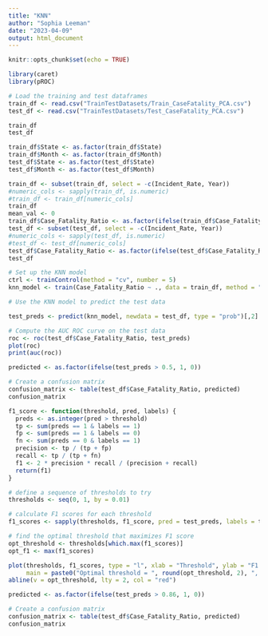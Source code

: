 ```yaml
---
title: "KNN"
author: "Sophia Leeman"
date: "2023-04-09"
output: html_document
---
```


```r
knitr::opts_chunk$set(echo = TRUE)
```

```r
library(caret)
library(pROC)
```

```r
# Load the training and test dataframes
train_df <- read.csv("TrainTestDatasets/Train_CaseFatality_PCA.csv")
test_df <- read.csv("TrainTestDatasets/Test_CaseFatality_PCA.csv")

train_df
test_df

train_df$State <- as.factor(train_df$State)
train_df$Month <- as.factor(train_df$Month)
test_df$State <- as.factor(test_df$State)
test_df$Month <- as.factor(test_df$Month)

train_df <- subset(train_df, select = -c(Incident_Rate, Year))
#numeric_cols <- sapply(train_df, is.numeric)
#train_df <- train_df[numeric_cols]
train_df
mean_val <- 0
train_df$Case_Fatality_Ratio <- as.factor(ifelse(train_df$Case_Fatality_Ratio > mean_val, 1, 0))
test_df <- subset(test_df, select = -c(Incident_Rate, Year))
#numeric_cols <- sapply(test_df, is.numeric)
#test_df <- test_df[numeric_cols]
test_df$Case_Fatality_Ratio <- as.factor(ifelse(test_df$Case_Fatality_Ratio > mean_val, 1, 0))
test_df

```

```r
# Set up the KNN model
ctrl <- trainControl(method = "cv", number = 5)
knn_model <- train(Case_Fatality_Ratio ~ ., data = train_df, method = "knn", trControl = ctrl, tuneLength = 10)

```

```r
# Use the KNN model to predict the test data

test_preds <- predict(knn_model, newdata = test_df, type = "prob")[,2]

# Compute the AUC ROC curve on the test data
roc <- roc(test_df$Case_Fatality_Ratio, test_preds)
plot(roc)
print(auc(roc))

predicted <- as.factor(ifelse(test_preds > 0.5, 1, 0))

# Create a confusion matrix
confusion_matrix <- table(test_df$Case_Fatality_Ratio, predicted)
confusion_matrix

```
```r
f1_score <- function(threshold, pred, labels) {
  preds <- as.integer(pred > threshold)
  tp <- sum(preds == 1 & labels == 1)
  fp <- sum(preds == 1 & labels == 0)
  fn <- sum(preds == 0 & labels == 1)
  precision <- tp / (tp + fp)
  recall <- tp / (tp + fn)
  f1 <- 2 * precision * recall / (precision + recall)
  return(f1)
}

# define a sequence of thresholds to try
thresholds <- seq(0, 1, by = 0.01)

# calculate F1 scores for each threshold
f1_scores <- sapply(thresholds, f1_score, pred = test_preds, labels = test_df$Case_Fatality_Ratio)

# find the optimal threshold that maximizes F1 score
opt_threshold <- thresholds[which.max(f1_scores)]
opt_f1 <- max(f1_scores)

plot(thresholds, f1_scores, type = "l", xlab = "Threshold", ylab = "F1 Score",
     main = paste0("Optimal threshold = ", round(opt_threshold, 2), ", F1 score = ", round(opt_f1, 2)))
abline(v = opt_threshold, lty = 2, col = "red")


```

```r
predicted <- as.factor(ifelse(test_preds > 0.86, 1, 0))

# Create a confusion matrix
confusion_matrix <- table(test_df$Case_Fatality_Ratio, predicted)
confusion_matrix

```
